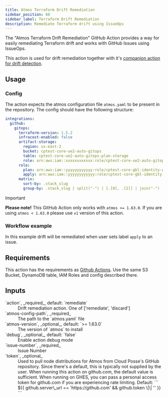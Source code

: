 ```yaml
---
title: Atmos Terraform Drift Remediation
sidebar_position: 60
sidebar_label: Terraform Drift Remediation
description: Remediate Terraform drift using IssueOps
---
```


<Intro>
The  "Atmos Terraform Drift Remediation" GitHub Action provides a way for easily remediating Terraform drift and works with GitHub Issues using IssueOps.
</Intro>

This action is used for drift remediation together with it's [companion action for drift detection](/integrations/github-actions/atmos-terraform-drift-detection).


## Usage

### Config

The action expects the atmos configuration file `atmos.yaml` to be present in the repository.
The config should have the following structure:

```yaml
integrations:
  github:
    gitops:
      terraform-version: 1.5.2
      infracost-enabled: false
      artifact-storage:
        region: us-east-2
        bucket: cptest-core-ue2-auto-gitops
        table: cptest-core-ue2-auto-gitops-plan-storage
        role: arn:aws:iam::xxxxxxxxxxxx:role/cptest-core-ue2-auto-gitops-gha
      role:
        plan: arn:aws:iam::yyyyyyyyyyyy:role/cptest-core-gbl-identity-gitops
        apply: arn:aws:iam::yyyyyyyyyyyy:role/cptest-core-gbl-identity-gitops
      matrix:
        sort-by: .stack_slug
        group-by: .stack_slug | split("-") | [.[0], .[2]] | join("-")
```

> [!IMPORTANT]
> **Please note!** This GitHub Action only works with `atmos >= 1.63.0`. If you are using `atmos < 1.63.0` please use `v1` version of this action.    

### Workflow example

In this example drift will be remediated when user sets label `apply` to an issue.

<RemoteFile source="https://raw.githubusercontent.com/cloudposse/docs/refs/heads/master/examples/legacy/snippets/.github/workflows/atmos-terraform-drift-remediation.yaml" />

## Requirements

This action has the requirements as [Github Actions](/integrations/github-actions/). Use the same S3 Bucket, DynamoDB table, IAM Roles and config described there.

## Inputs

<dl>
    <dt>`action`, _required_, default: `remediate`</dt>
    <dd>
        Drift remediation action. One of ['remediate', 'discard']
    </dd>

  <dt>`atmos-config-path`, _required_</dt>
  <dd>The path to the `atmos.yaml` file</dd>

  <dt>`atmos-version`, _optional_, default: `>= 1.63.0`</dt>
  <dd>The version of `atmos` to install</dd>

  <dt>`debug`, _optional_, default: `false`</dt>
  <dd>Enable action debug mode</dd>

  <dt>`issue-number`, _required_</dt>
  <dd>Issue Number</dd>

  <dt>`token`, _optional_</dt>
    <dd>
    Used to pull node distributions for Atmos from Cloud Posse's GitHub repository. Since there's a default, this is typically not supplied by the user. When running this action on github.com, the default value is sufficient. When running on GHES, you can pass a personal access token for github.com if you are experiencing rate limiting. 
    Default: 
    ```
    ${{ github.server\_url == 'https://github.com' && github.token \|\| '' }}
    ```
  </dd>
</dl>


